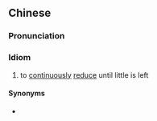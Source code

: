 ==Chinese==
{{zh-forms}}

===Pronunciation===
{{zh-pron
|m=qīchú-bākòu
|c=cat1 ceoi4 baat3 kau3
|h=pfs=chhit-chhù-pat-khieu
|cat=id
}}

===Idiom===
{{zh-idiom}}

# {{lb|zh|of prices|wages|etc.}} to [[continuously]] [[reduce]] until little is left

====Synonyms====
* {{zh-l|七折八扣}}